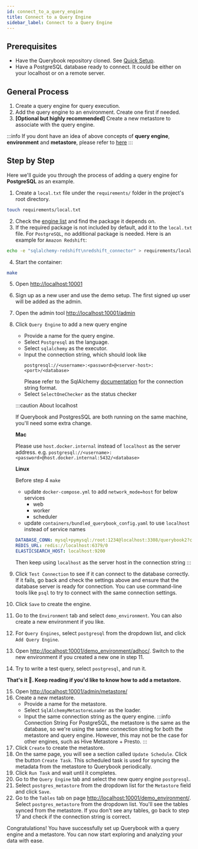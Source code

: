 ```yaml
---
id: connect_to_a_query_engine
title: Connect to a Query Engine
sidebar_label: Connect to a Query Engine
---
```


## Prerequisites

-   Have the Querybook repository cloned. See [Quick Setup](./quick_setup.mdx).
-   Have a PostgreSQL database ready to connect. It could be either on your localhost or on a remote server.

## General Process

1. Create a query engine for query execution.
2. Add the query engine to an environment. Create one first if needed.
3. **[Optional but highly recommended]** Create a new metastore to associate with the query engine.

:::info
If you dont have an idea of above concepts of **query engine**, **environment** and **metastore**, please refer to [here](../configurations/general_config#environment)
:::

## Step by Step

Here we'll guide you through the process of adding a query engine for **PostgreSQL** as an example.

1. Create a `local.txt` file under the `requirements/` folder in the project's root directory.

```bash
touch requirements/local.txt
```

2. Check the [engine list](https://www.querybook.org/docs/setup_guide/connect_to_query_engines#all-query-engines) and find the package it depends on.
3. If the required package is not included by default, add it to the `local.txt` file. For `PostgreSQL`, no additional package is needed. Here is an example for `Amazon Redshift`:

```bash
echo -e "sqlalchemy-redshift\nredshift_connector" > requirements/local.txt
```

4. Start the container:

```bash
make
```

5. Open [http://localhost:10001](http://localhost:10001)
6. Sign up as a new user and use the demo setup. The first signed up user will be added as the admin.
7. Open the admin tool [http://localhost:10001/admin](http://localhost:10001/admin)
8. Click `Query Engine` to add a new query engine

    - Provide a name for the query engine.
    - Select `Postgresql` as the language.
    - Select `sqlalchemy` as the executor.
    - Input the connection string, which should look like
        ```
        postgresql://<username>:<password>@<server-host>:<port>/<database>
        ```
        Please refer to the SqlAlchemy [documentation](https://docs.sqlalchemy.org/en/20/core/engines.html#postgresql) for the connection string format.
    - Select `SelectOneChecker` as the status checker

    :::caution About localhost

    If Querybook and PostgresSQL are both running on the same machine, you'll need some extra change.

    **Mac**

    Please use `host.docker.internal` instead of `localhost` as the server address. e.g. `postgresql://<username>:<password>@host.docker.internal:5432/<database>`

    **Linux**

    Before step 4 `make`

    - update `docker-compose.yml` to add `network_mode=host` for below services
        - web
        - worker
        - scheduler
    - update `containers/bundled_querybook_config.yaml` to use `localhost` instead of service names

    ```yaml
    DATABASE_CONN: mysql+pymysql:/root:1234@localhost:3308/querybook2?charset=utf8mb4
    REDIS_URL: redis://localhost:6379/0
    ELASTICSEARCH_HOST: localhost:9200
    ```

    Then keep using `localhost` as the server host in the connection string
    :::

9. Click `Test Connection` to see if it can connect to the database correctly. If it fails, go back and check the settings above and ensure that the database server is ready for connection. You can use command-line tools like `psql` to try to connect with the same connection settings.
10. Click `Save` to create the engine.
11. Go to the `Environment` tab and select `demo_environment`. You can also create a new environment if you like.
12. For `Query Engines`, select `postgresql` from the dropdown list, and click `Add Query Engine`.
13. Open [http://localhost:10001/demo_environment/adhoc/](http://localhost:10001/demo_environment/adhoc/). Switch to the new environment if you created a new one in step 11.
14. Try to write a test query, select `postgresql`, and run it.

**That's it 🎉. Keep reading if you'd like to know how to add a metastore.**

15. Open [http://localhost:10001/admin/metastore/](http://localhost:10001/admin/metastore/)
16. Create a new metastore.
    -   Provide a name for the metastore.
    -   Select `SqlAlchemyMetastoreLoader` as the loader.
    -   Input the same connection string as the query engine.
        :::info Connection String
        For PostgreSQL, the metastore is the same as the database, so we're using the same connection string for both the metastore and query engine. However, this may not be the case for other engines, such as Hive Metastore + Presto.
        :::
17. Click `Create` to create the metastore.
18. On the same page, you will see a section called `Update Schedule`. Click the button `Create Task`. This scheduled task is used for syncing the metadata from the metastore to Querybook periodically.
19. Click `Run Task` and wait until it completes.
20. Go to the `Query Engine` tab and select the new query engine `postgresql`.
21. Select `postgres_metastore` from the dropdown list for the `Metastore` field and click `Save`.
22. Go to the `Tables` tab on page [http://localhost:10001/demo_environment/](http://localhost:10001/admin/metastore/). Select `postgres_metastore` from the dropdown list. You'll see the tables synced from the metastore. If you don't see any tables, go back to step 17 and check if the connection string is correct.

Congratulations! You have successfully set up Querybook with a query engine and a metastore. You can now start exploring and analyzing your data with ease.
